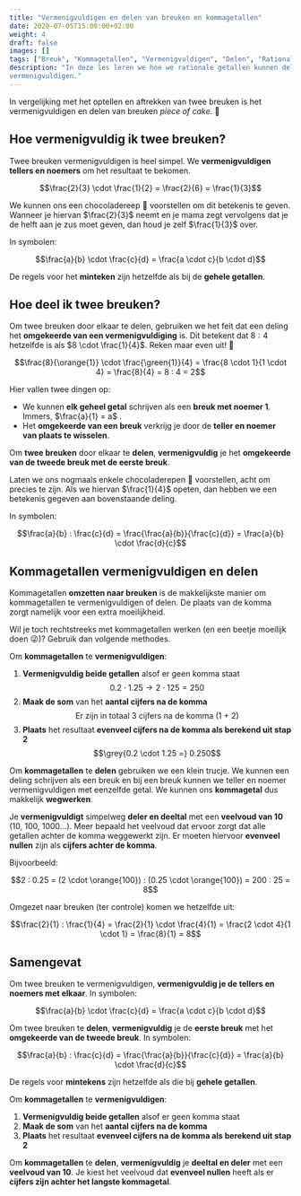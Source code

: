 ```yaml
---
title: "Vermenigvuldigen en delen van breuken en kommagetallen"
date: 2020-07-05T15:00:00+02:00
weight: 4
draft: false
images: []
tags: ["Breuk", "Kommagetallen", "Vermenigvuldigen", "Delen", "Rationale getallen", "Bewerkingen"]
description: "In deze les leren we hoe we rationale getallen kunnen delen en
vermenigvuldigen."
---
```

In vergelijking met het optellen en aftrekken van twee breuken is het vermenigvuldigen en delen van breuken *piece of cake*. 🍰

## Hoe vermenigvuldig ik twee breuken?
Twee breuken vermenigvuldigen is heel simpel. We **vermenigvuldigen tellers en noemers** om het resultaat te bekomen.

$$\frac{2}{3} \cdot \frac{1}{2} = \frac{2}{6} = \frac{1}{3}$$

We kunnen ons een chocoladereep 🍫 voorstellen om dit betekenis te geven. Wanneer je hiervan $\frac{2}{3}$ neemt en je mama zegt vervolgens dat je de helft <Mute text="($\frac{1}{2}$)"/> aan je zus moet geven, dan houd je zelf $\frac{1}{3}$ over.

In symbolen:

$$\frac{a}{b} \cdot \frac{c}{d} = \frac{a \cdot c}{b \cdot d}$$

De regels voor het **minteken** zijn hetzelfde als bij de **gehele getallen**.

## Hoe deel ik twee breuken?
Om twee breuken door elkaar te delen, gebruiken we het feit dat een deling het **omgekeerde van een vermenigvuldiging** is. Dit betekent dat $8 : 4$ hetzelfde is als $8 \cdot \frac{1}{4}$. Reken maar even uit! 🚀

$$\frac{8}{\orange{1}} \cdot \frac{\green{1}}{4} = \frac{8 \cdot 1}{1 \cdot 4} = \frac{8}{4} = 8 : 4 = 2$$

Hier vallen twee dingen op:
- We kunnen **elk geheel getal** schrijven als een **breuk met noemer 1**. Immers, $\frac{a}{1} = a$ <Mute text="($a \in \mathbb{R}$)"/>.
- Het **omgekeerde van een breuk** verkrijg je door de **teller en noemer van plaats te wisselen**.

Om **twee breuken** door elkaar te **delen**, **vermenigvuldig** je het **omgekeerde van de tweede breuk met de eerste breuk**. 

Laten we ons nogmaals enkele chocoladerepen 🍫 voorstellen, acht om precies te zijn. Als we hiervan $\frac{1}{4}$ opeten, dan hebben we een betekenis gegeven aan bovenstaande deling.

In symbolen:

$$\frac{a}{b} : \frac{c}{d} = \frac{\frac{a}{b}}{\frac{c}{d}} = \frac{a}{b} \cdot \frac{d}{c}$$

## Kommagetallen vermenigvuldigen en delen
Kommagetallen **omzetten naar breuken** is de makkelijkste manier om kommagetallen te vermenigvuldigen of delen. De plaats van de komma zorgt namelijk voor een extra moeilijkheid. 

Wil je toch rechtstreeks met kommagetallen werken (en een beetje moeilijk doen 😜)? Gebruik dan volgende methodes.

Om **kommagetallen** te **vermenigvuldigen**:
1. **Vermenigvuldig beide getallen** alsof er geen komma staat
   $$0.2 \cdot 1.25 \rightarrow 2 \cdot 125 = 250$$
2. **Maak de som** van het **aantal cijfers na de komma**
   $$\text{Er zijn in totaal 3 cijfers na de komma (1 + 2)}$$
3. **Plaats** het resultaat **evenveel cijfers na de komma als berekend uit stap 2**
   $$\grey{0.2 \cdot 1.25 =} 0.250$$

Om **kommagetallen** te **delen** gebruiken we een klein trucje. We kunnen een deling schrijven als een breuk en bij een breuk kunnen we teller en noemer vermenigvuldigen met eenzelfde getal. We kunnen ons **kommagetal** dus makkelijk **wegwerken**.

Je **vermenigvuldigt** simpelweg **deler en deeltal** met een **veelvoud van 10** (10, 100, 1000...). Meer bepaald het veelvoud dat ervoor zorgt dat alle getallen achter de komma weggewerkt zijn. Er moeten hiervoor **evenveel nullen** zijn als **cijfers achter de komma**.

Bijvoorbeeld:

$$2 : 0.25 = (2 \cdot \orange{100}) : (0.25 \cdot \orange{100}) = 200 : 25 = 8$$

Omgezet naar breuken (ter controle) komen we hetzelfde uit:

$$\frac{2}{1} : \frac{1}{4} = \frac{2}{1} \cdot \frac{4}{1} = \frac{2 \cdot 4}{1 \cdot 1} = \frac{8}{1} = 8$$

## Samengevat
<Attention title="Breuken vermenigvuldigen en delen">

Om twee breuken te vermenigvuldigen, **vermenigvuldig je de tellers en noemers met elkaar**.
In symbolen:

$$\frac{a}{b} \cdot \frac{c}{d} = \frac{a \cdot c}{b \cdot d}$$

Om twee breuken te **delen**, **vermenigvuldig** je de **eerste breuk** met het **omgekeerde van de tweede breuk**.
In symbolen:

$$\frac{a}{b} : \frac{c}{d} = \frac{\frac{a}{b}}{\frac{c}{d}} = \frac{a}{b} \cdot \frac{d}{c}$$

De regels voor **mintekens** zijn hetzelfde als die bij **gehele getallen**.
</Attention>

<Attention title="Kommagetallen vermenigvuldigen en delen">

Om **kommagetallen** te **vermenigvuldigen**:
1. **Vermenigvuldig beide getallen** alsof er geen komma staat
2. **Maak de som** van het **aantal cijfers na de komma**
3. **Plaats** het resultaat **evenveel cijfers na de komma als berekend uit stap 2**

Om **kommagetallen** te **delen**, **vermenigvuldig** je **deeltal en deler** met een **veelvoud van 10**. Je kiest het veelvoud dat **evenveel nullen** heeft als er **cijfers zijn achter het langste kommagetal**.
</Attention>